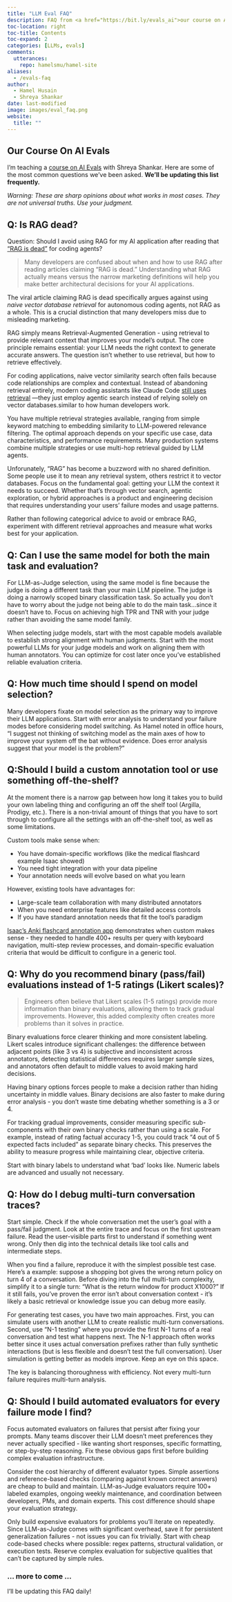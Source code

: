 ```yaml
---
title: "LLM Eval FAQ"
description: FAQ from <a href="https://bit.ly/evals_ai">our course on AI Evals</a>.
toc-location: right
toc-title: Contents
toc-expand: 2
categories: [LLMs, evals]
comments:
  utterances:
    repo: hamelsmu/hamel-site
aliases: 
  - /evals-faq
author: 
  - Hamel Husain
  - Shreya Shankar
date: last-modified
image: images/eval_faq.png
website:
  title: ""
---
```

:::{.callout-note}
## Our Course On AI Evals
I'm teaching a [course on AI Evals](https://bit.ly/evals_ai) with Shreya Shankar.  Here are some of the most common questions we've been asked.  **We'll be updating this list frequently.** 
:::

_Warning: These are sharp opinions about what works in most cases.  They are not universal truths. Use your judgment._

## Q: Is RAG dead?

Question: Should I avoid using RAG for my AI application after reading that ["RAG is dead"](https://pashpashpash.substack.com/p/why-i-no-longer-recommend-rag-for) for coding agents?

> Many developers are confused about when and how to use RAG after reading articles claiming "RAG is dead." Understanding what RAG actually means versus the narrow marketing definitions will help you make better architectural decisions for your AI applications.

The viral article claiming RAG is dead specifically argues against using *naive vector database retrieval* for autonomous coding agents, not RAG as a whole. This is a crucial distinction that many developers miss due to misleading marketing.

RAG simply means Retrieval-Augmented Generation - using retrieval to provide relevant context that improves your model's output. The core principle remains essential: your LLM needs the right context to generate accurate answers. The question isn't whether to use retrieval, but how to retrieve effectively.

For coding applications, naive vector similarity search often fails because code relationships are complex and contextual. Instead of abandoning retrieval entirely, modern coding assistants like Claude Code [still uses retrieval](https://x.com/pashmerepat/status/1926717705660375463?s=46) —they just employ agentic search instead of relying solely on vector databases.similar to how human developers work.

You have multiple retrieval strategies available, ranging from simple keyword matching to embedding similarity to LLM-powered relevance filtering. The optimal approach depends on your specific use case, data characteristics, and performance requirements. Many production systems combine multiple strategies or use multi-hop retrieval guided by LLM agents.

Unforunately, "RAG" has become a buzzword with no shared definition. Some people use it to mean any retrieval system, others restrict it to vector databases. Focus on the fundamental goal: getting your LLM the context it needs to succeed. Whether that's through vector search, agentic exploration, or hybrid approaches is a product and engineering decision that requires understanding your users' failure modes and usage patterns.

Rather than following categorical advice to avoid or embrace RAG, experiment with different retrieval approaches and measure what works best for your application.

## Q: Can I use the same model for both the main task and evaluation? 

For LLM-as-Judge selection, using the same model is fine because the judge is doing a different task than your main LLM pipeline. The judge is doing a narrowly scoped binary classification task. So actually you don't have to worry about the judge not being able to do the main task...since it doesn't have to. Focus on achieving high TPR and TNR with your judge rather than avoiding the same model family.

When selecting judge models, start with the most capable models available to establish strong alignment with human judgments. Start with the most powerful LLMs for your judge models and work on aligning them with human annotators. You can optimize for cost later once you've established reliable evaluation criteria.

## Q: How much time should I spend on model selection?

Many developers fixate on model selection as the primary way to improve their LLM applications. Start with error analysis to understand your failure modes before considering model switching. As Hamel noted in office hours, "I suggest not thinking of switching model as the main axes of how to improve your system off the bat without evidence. Does error analysis suggest that your model is the problem?"

## Q:Should I build a custom annotation tool or use something off-the-shelf?

At the moment there is a narrow gap between how long it takes you to build your own labeling thing and configuring an off the shelf tool (Argilla, Prodigy, etc.). There is a non-trivial amount of things that you have to sort through to configure all the settings with an off-the-shelf tool, as well as some limitations.

Custom tools make sense when:

- You have domain-specific workflows (like the medical flashcard example Isaac showed)
- You need tight integration with your data pipeline
- Your annotation needs will evolve based on what you learn

However, existing tools have advantages for:

- Large-scale team collaboration with many distributed annotators
- When you need enterprise features like detailed access controls
- If you have standard annotation needs that fit the tool's paradigm

[Isaac's Anki flashcard annotation app](https://youtu.be/fA4pe9bE0LY) demonstrates when custom makes sense - they needed to handle 400+ results per query with keyboard navigation, multi-step review processes, and domain-specific evaluation criteria that would be difficult to configure in a generic tool.

## Q: Why do you recommend binary (pass/fail) evaluations instead of 1-5 ratings (Likert scales)?

> Engineers often believe that Likert scales (1-5 ratings) provide more information than binary evaluations, allowing them to track gradual improvements. However, this added complexity often creates more problems than it solves in practice.

Binary evaluations force clearer thinking and more consistent labeling. Likert scales introduce significant challenges: the difference between adjacent points (like 3 vs 4) is subjective and inconsistent across annotators, detecting statistical differences requires larger sample sizes, and annotators often default to middle values to avoid making hard decisions.

Having binary options forces people to make a decision rather than hiding uncertainty in middle values. Binary decisions are also faster to make during error analysis - you don't waste time debating whether something is a 3 or 4.

For tracking gradual improvements, consider measuring specific sub-components with their own binary checks rather than using a scale. For example, instead of rating factual accuracy 1-5, you could track "4 out of 5 expected facts included" as separate binary checks. This preserves the ability to measure progress while maintaining clear, objective criteria.

Start with binary labels to understand what 'bad' looks like. Numeric labels are advanced and usually not necessary.

## Q: How do I debug multi-turn conversation traces?

Start simple. Check if the whole conversation met the user's goal with a pass/fail judgment. Look at the entire trace and focus on the first upstream failure. Read the user-visible parts first to understand if something went wrong. Only then dig into the technical details like tool calls and intermediate steps.

When you find a failure, reproduce it with the simplest possible test case. Here's a example: suppose a shopping bot gives the wrong return policy on turn 4 of a conversation. Before diving into the full multi-turn complexity, simplify it to a single turn: "What is the return window for product X1000?" If it still fails, you've proven the error isn't about conversation context - it's likely a basic retrieval or knowledge issue you can debug more easily.

For generating test cases, you have two main approaches. First, you can simulate users with another LLM to create realistic multi-turn conversations. Second, use "N-1 testing" where you provide the first N-1 turns of a real conversation and test what happens next. The N-1 approach often works better since it uses actual conversation prefixes rather than fully synthetic interactions (but is less flexible and doesn't test the full conversation). User simulation is getting better as models improve.  Keep an eye on this space.

The key is balancing thoroughness with efficiency. Not every multi-turn failure requires multi-turn analysis.

## Q: Should I build automated evaluators for every failure mode I find?

Focus automated evaluators on failures that persist after fixing your prompts. Many teams discover their LLM doesn't meet preferences they never actually specified - like wanting short responses, specific formatting, or step-by-step reasoning. Fix these obvious gaps first before building complex evaluation infrastructure.

Consider the cost hierarchy of different evaluator types. Simple assertions and reference-based checks (comparing against known correct answers) are cheap to build and maintain. LLM-as-Judge evaluators require 100+ labeled examples, ongoing weekly maintenance, and coordination between developers, PMs, and domain experts. This cost difference should shape your evaluation strategy.

Only build expensive evaluators for problems you'll iterate on repeatedly. Since LLM-as-Judge comes with significant overhead, save it for persistent generalization failures - not issues you can fix trivially. Start with cheap code-based checks where possible: regex patterns, structural validation, or execution tests. Reserve complex evaluation for subjective qualities that can't be captured by simple rules.

### ... more to come ...

I'll be updating this FAQ daily!

<!-- 

## Q: How do I decide which failure modes deserve automated evaluators versus quick prompt fixes?

It can be tempting to build evals for every identified failure mode, including those that could be resolved with simple prompt clarifications. The cost-benefit calculation matters. There's a "hidden cost" to features requiring LLM-as-Judge evaluation, involving engineering, product, and annotators. Each judge requires ongoing maintenance and alignment.

Focus automated evaluators on generalization failures, not specification (prompt)failures. As Shreya emphasized, "many teams have preferences that they never communicated to the LLM at all in the prompt" - like wanting concise responses or specific formatting - then spend time building evals for these easily-fixed issues.

Hamel's guidance: Look for "really obvious things" first. For example, if users ask about store hours but that information isn't in the prompt or available to your LLM, that's a specification error to fix immediately. Only build evaluators for issues that persist after clear specification.

When deciding whether to proceed, consider the gradient of progress. Hamel advises: "If you feel like you're hitting a plateau with regards to improving the prompt, I would say it's time to move on. If you still see large gains every time you iterate on the prompt, that is a good signal that there's a lot of juice left on the table."


# FAQ: Generating Synthetic Test Data with Dimensions, Tuples, and Queries

## Question: I'm confused about the dimension → tuple → query generation process. Why use an LLM for this, and how exactly does it work?

> The two-step process of first generating structured combinations (tuples) from dimensions, then converting them to natural language queries confuses many practitioners. Some wonder why not just ask an LLM for queries directly, while others question why use an LLM at all for structured combinations.

**Answer**: The structured approach ensures diversity and coverage of failure modes. As Shreya explained, directly asking an LLM for queries "often leads to repetitive phrasing" and misses edge cases. The dimension-based approach forces systematic thinking about where your application might fail.

First, define 3-4 dimensions representing potential failure points. For a real estate bot: Feature (property search, scheduling), Client Persona (first-time buyer, investor), and Scenario (well-specified, ambiguous). Then use an LLM to generate tuples - but not randomly. As Hamel emphasized, "make your dimensions such that you generate that thing you have in mind" that will trigger errors.

Why use an LLM for tuples? Shreya notes it filters out nonsensical combinations like "a college student looking for a large mansion." Alternatively, "do it deterministically and take the cross product...then use an LLM to filter out tuples that don't make sense."

The second LLM call converts tuples to natural queries because each tuple needs different phrasing. An investor's "vague property search" sounds different from a first-time buyer's. This two-step process "leads to more diverse and realistic results than simply asking an LLM to generate synthetic data."

# FAQ: Putting on Your Product Hat for Evaluation

## Question: As an engineer, how do I think like a product manager when doing error analysis?

> Engineers often focus on technical correctness while missing user experience issues and business priorities. The evaluation process requires thinking beyond code to consider what users actually need and value.

**Answer**: Focus on user goals and business value, not just technical accuracy. During error analysis, Shreya demonstrated this by noting preferences like "I'd like to see a photo of the pool" - these aren't technical failures but product improvements that create your competitive advantage. As she explained, "our preferences are the evals! taste/preferences are your product's moat."

Hugo's practical advice: "Write a 1 page product spec of what you want it to do! (hint: it's not EVERYTHING)." Start with clear constraints about what your product should and shouldn't do before diving into implementation.

For collaborative evaluation, Hamel strongly advises PMs to own the process: "Be super careful that you aren't offloading the annotation process to developers. Make sure you are driving the annotations as a PM." Your role brings crucial skepticism about user frustrations that engineers might miss.

When prioritizing failures, think beyond frequency. Consider business impact - a rare failure affecting high-value customers might matter more than common minor annoyances. As discussed regarding whack-a-mole problems, "trust the iterative process" but let product priorities guide which moles to whack first.

The key is remembering that "evals are too closely tied to user value and business viability" to be treated as purely technical exercises. Every evaluation decision should connect back to user outcomes. --> 

<!-- ## Shameless Plug

The next course is in July.  [Find out more here](https://bit.ly/evals_ai). -->